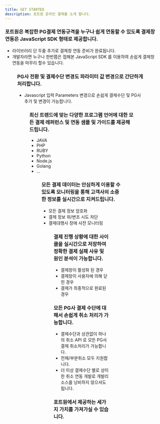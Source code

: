 ```yaml
---
title: GET STARTED
description: 포트원 온라인 결제를 소개 합니다.
---
```




### 포트원은 복잡한 PG결제 연동규격을 누구나 쉽게 연동할 수 있도록 결제창 연동은 JavaScript SDK 형태로 제공합니다.

- 라이브러리 단 두줄 추가로 결제창 연동 준비가 완료됩니다.
- 개발자라면 누구나 한번쯤은 접해본 JavaScript SDK 를 이용하여 손쉽게 결제창 연동을 마무리 할수 있습니다.

<Figure
  src="/gitbook-assets/ko/image (255).png"
  caption="각 PG사 결제창 화면"
/>

### PG사 전환 및 결제수단 변경도 파라미터 값 변경으로 간단하게 처리합니다.

- Javascript 입력 Parameters 변경으로 손쉽게 결제수단 및 PG사 추가 및 변경이 가능합니다.

<Figure src="/gitbook-assets/ko/image (97).png" caption="PG사 변경" />

### 최신 트렌드에 맞는 다양한 프로그램 언어에 대한 모든 결제 레퍼런스 및 연동 샘플 및 가이드를 제공해 드립니다.

- JAVA
- PHP
- RUBY
- Python
- Node.js
- Golang
- ...

<Figure
  src="/gitbook-assets/ko/image (248).png"
  caption="제공 가능 프로그래밍 언어"
/>

### 모든 결제 데이터는 안심하게 이용할 수 있도록 모니터링을 통해 고객사의 소중한 정보를 실시간으로 지켜드립니다.

- 모든 결제 정보 암호화
- 결제 정보 위/변조 시도 차단
- 결제대행사 장애 사전 모니터링

<Figure src="/gitbook-assets/ko/image (198).png" />

### 결제 진행 상황에 대한 사이클을 실시간으로 저장하여 정확한 결제 실패 사유 및 원인 분석이 가능합니다.

- 결제창이 활성화 된 경우
- 결제창이 사용자에 의해 닫힌 경우
- 결제가 최종적으로 완료된 경우

### 모든 PG사 결제 수단에 대해서 손쉽게 취소 처리가 가능합니다.

- 결제수단과 상관없이 하나의 취소 API 로 모든 PG사 결제 취소처리가 가능합니다.
- 전체/부분취소 모두 지원합니다.
- 더 이상 결제수단 별로 상이한 취소 연동 개발로 개발리소스를 낭비하지 않으셔도 됩니다.

### 포트원에서 제공하는 세가지 가치를 가져가실 수 있습니다.

<Figure src="/gitbook-assets/ko/image (219).png" />
